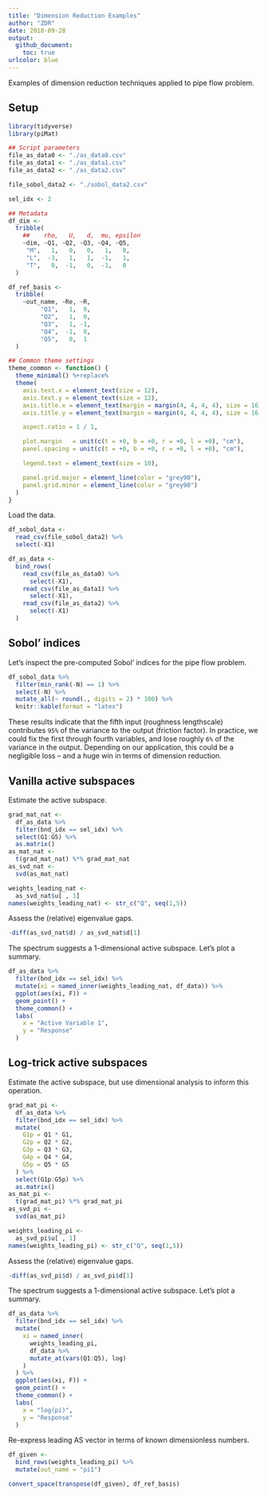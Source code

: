 ```yaml
---
title: "Dimension Reduction Examples"
author: "ZDR"
date: 2018-09-28
output:
  github_document:
    toc: true
urlcolor: blue
---
```


Examples of dimension reduction techniques applied to pipe flow problem.

## Setup
<!-- -------------------------------------------------- -->

```r
library(tidyverse)
library(piMat)

## Script parameters
file_as_data0 <- "./as_data0.csv"
file_as_data1 <- "./as_data1.csv"
file_as_data2 <- "./as_data2.csv"

file_sobol_data2 <- "./sobol_data2.csv"

sel_idx <- 2

## Metadata
df_dim <-
  tribble(
    ##    rho,   U,   d,  mu, epsilon
    ~dim, ~Q1, ~Q2, ~Q3, ~Q4, ~Q5,
     "M",   1,   0,   0,   1,   0,
     "L",  -3,   1,   1,  -1,   1,
     "T",   0,  -1,   0,  -1,   0
  )

df_ref_basis <-
  tribble(
    ~out_name, ~Re, ~R,
         "Q1",   1,  0,
         "Q2",   1,  0,
         "Q3",   1, -1,
         "Q4",  -1,  0,
         "Q5",   0,  1
  )

## Common theme settings
theme_common <- function() {
  theme_minimal() %+replace%
  theme(
    axis.text.x = element_text(size = 12),
    axis.text.y = element_text(size = 12),
    axis.title.x = element_text(margin = margin(4, 4, 4, 4), size = 16),
    axis.title.y = element_text(margin = margin(4, 4, 4, 4), size = 16, angle = 90),

    aspect.ratio = 1 / 1,

    plot.margin   = unit(c(t = +0, b = +0, r = +0, l = +0), "cm"),
    panel.spacing = unit(c(t = +0, b = +0, r = +0, l = +0), "cm"),

    legend.text = element_text(size = 10),

    panel.grid.major = element_line(color = "grey90"),
    panel.grid.minor = element_line(color = "grey90")
  )
}
```

Load the data.

```r
df_sobol_data <-
  read_csv(file_sobol_data2) %>%
  select(-X1)

df_as_data <-
  bind_rows(
    read_csv(file_as_data0) %>%
      select(-X1),
    read_csv(file_as_data1) %>%
      select(-X1),
    read_csv(file_as_data2) %>%
      select(-X1)
  )
```

## Sobol' indices
<!-- -------------------------------------------------- -->

Let's inspect the pre-computed Sobol' indices for the pipe flow problem.

```r
df_sobol_data %>%
  filter(min_rank(-N) == 1) %>%
  select(-N) %>%
  mutate_all(~ round(., digits = 2) * 100) %>%
  knitr::kable(format = "latex")
```

These results indicate that the fifth input (roughness lengthscale) contributes
`95%` of the variance to the output (friction factor). In practice, we could fix
the first through fourth variables, and lose roughly `6%` of the variance in the
output. Depending on our application, this could be a negligible loss -- and a
huge win in terms of dimension reduction.

## Vanilla active subspaces
<!-- -------------------------------------------------- -->

Estimate the active subspace.

```r
grad_mat_nat <-
  df_as_data %>%
  filter(bnd_idx == sel_idx) %>%
  select(G1:G5) %>%
  as.matrix()
as_mat_nat <-
  t(grad_mat_nat) %*% grad_mat_nat
as_svd_nat <-
  svd(as_mat_nat)

weights_leading_nat <-
  as_svd_nat$u[ , 1]
names(weights_leading_nat) <- str_c("Q", seq(1,5))
```

Assess the (relative) eigenvalue gaps.

```r
-diff(as_svd_nat$d) / as_svd_nat$d[1]
```

The spectrum suggests a 1-dimensional active subspace. Let's plot a summary.

```r
df_as_data %>%
  filter(bnd_idx == sel_idx) %>%
  mutate(xi = named_inner(weights_leading_nat, df_data)) %>%
  ggplot(aes(xi, F)) +
  geom_point() +
  theme_common() +
  labs(
    x = "Active Variable 1",
    y = "Response"
  )
```

## Log-trick active subspaces
<!-- -------------------------------------------------- -->

Estimate the active subspace, but use dimensional analysis to inform this
operation.

```r
grad_mat_pi <-
  df_as_data %>%
  filter(bnd_idx == sel_idx) %>%
  mutate(
    G1p = Q1 * G1,
    G2p = Q2 * G2,
    G3p = Q3 * G3,
    G4p = Q4 * G4,
    G5p = Q5 * G5
  ) %>%
  select(G1p:G5p) %>%
  as.matrix()
as_mat_pi <-
  t(grad_mat_pi) %*% grad_mat_pi
as_svd_pi <-
  svd(as_mat_pi)

weights_leading_pi <-
  as_svd_pi$u[ , 1]
names(weights_leading_pi) <- str_c("Q", seq(1,5))
```

Assess the (relative) eigenvalue gaps.

```r
-diff(as_svd_pi$d) / as_svd_pi$d[1]
```

The spectrum suggests a 1-dimensional active subspace. Let's plot a summary.

```r
df_as_data %>%
  filter(bnd_idx == sel_idx) %>%
  mutate(
    xi = named_inner(
      weights_leading_pi,
      df_data %>%
      mutate_at(vars(Q1:Q5), log)
    )
  ) %>%
  ggplot(aes(xi, F)) +
  geom_point() +
  theme_common() +
  labs(
    x = "log(pi)",
    y = "Response"
  )
```

Re-express leading AS vector in terms of known dimensionless numbers.

```r
df_given <-
  bind_rows(weights_leading_pi) %>%
  mutate(out_name = "pi1")

convert_space(transpose(df_given), df_ref_basis)
```
